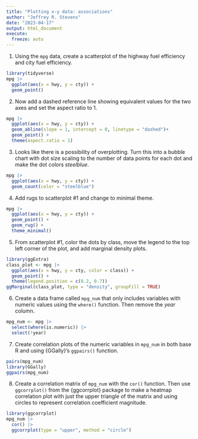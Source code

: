 ```yaml
---
title: "Plotting x-y data: associations"
author: "Jeffrey R. Stevens"
date: "2023-04-17"
output: html_document
execute:
  freeze: auto
---
```



1. Using the `mpg` data, create a scatterplot of the highway fuel efficiency and city fuel efficiency.

```r
library(tidyverse)
mpg |> 
  ggplot(aes(x = hwy, y = cty)) +
  geom_point()
```

2. Now add a dashed reference line showing equivalent values for the two axes and set the aspect ratio to 1.

```r
mpg |> 
  ggplot(aes(x = hwy, y = cty)) +
  geom_abline(slope = 1, intercept = 0, linetype = "dashed")+
  geom_point() +
  theme(aspect.ratio = 1)
```

3. Looks like there is a possibility of overplotting. Turn this into a bubble chart with dot size scaling to the number of data points for each dot and make the dot colors _steelblue_.

```r
mpg |> 
  ggplot(aes(x = hwy, y = cty)) +
  geom_count(color = "steelblue")
```

4. Add rugs to scatterplot #1 and change to minimal theme.

```r
mpg |> 
  ggplot(aes(x = hwy, y = cty)) +
  geom_point() +
  geom_rug() +
  theme_minimal()

```


5. From scatterplot #1, color the dots by class, move the legend to the top left corner of the plot, and add marginal density plots.

```r
library(ggExtra)
class_plot <- mpg |> 
  ggplot(aes(x = hwy, y = cty, color = class)) +
  geom_point() +
  theme(legend.position = c(0.2, 0.7))
ggMarginal(class_plot, type = "density", groupFill = TRUE)
```

6. Create a data frame called `mpg_num` that only includes variables with numeric values using the `where()` function. Then remove the _year_ column.

```r
mpg_num <- mpg |> 
  select(where(is.numeric)) |> 
  select(!year)
```


7. Create correlation plots of the numeric variables in `mpg_num` in both base R and using {GGally}'s `ggpairs()` function.
```r
pairs(mpg_num)
library(GGally)
ggpairs(mpg_num)
```


8. Create a correlation matrix of `mpg_num` with the `cor()` function. Then use `ggcorrplot()` from the {ggcorrplot} package to make a heatmap correlation plot with just the upper triangle of the matrix and using circles to represent correlation coefficient magnitude.

```r
library(ggcorrplot)
mpg_num |> 
  cor() |> 
  ggcorrplot(type = "upper", method = "circle")
```

